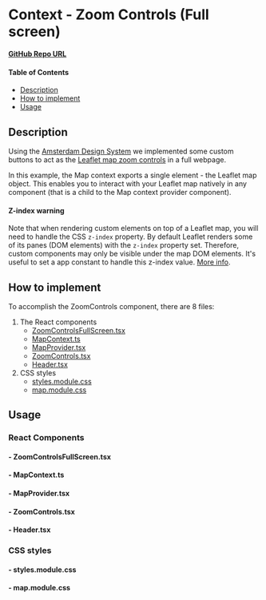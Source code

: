
<Meta of={ZoomControlsFullScreenStories} />

# Context - Zoom Controls (Full screen)

**[GitHub Repo URL](https://github.com/Amsterdam/ee-react-map-demos/tree/main/src/pages/ContextExamples/ZoomControlsFullScreen)**

#### Table of Contents

- [Description](#description)
- [How to implement](#how-to-implement)
- [Usage](#usage)

## Description

Using the [Amsterdam Design System](https://designsystem.amsterdam/) we implemented some custom buttons to act as the [Leaflet map zoom controls](https://leafletjs.com/reference.html#control-zoom) in a full webpage.

In this example, the Map context exports a single element - the Leaflet map object. This enables you to interact with your Leaflet map natively in any component (that is a child to the Map context provider component).

#### Z-index warning

Note that when rendering custom elements on top of a Leaflet map, you will need to handle the CSS `z-index` property. By default Leaflet renders some of its panes (DOM elements) with the `z-index` property set. Therefore, custom components may only be visible under the map DOM elements. It's useful to set a app constant to handle this z-index value. <a href="https://leafletjs.com/examples/map-panes/" target="_blank">More info</a>.

## How to implement

To accomplish the ZoomControls component, there are 8 files:

1. The React components
   - [ZoomControlsFullScreen.tsx](#--zoomcontrolsfullscreentsx)
   - [MapContext.ts](#--mapcontextts)
   - [MapProvider.tsx](#--mapprovidertsx)
   - [ZoomControls.tsx](#--zoomcontrolstsx)
   - [Header.tsx](#--headertsx)
2. CSS styles
   - [styles.module.css](#--stylesmodulecss)
   - [map.module.css](#--mapmodulecss)

## Usage

### React Components

#### - ZoomControlsFullScreen.tsx

<Source code={ZoomControlsFullScreen} />

#### - MapContext.ts

<Source code={MapContext} />

#### - MapProvider.tsx

<Source code={MapProvider} />

#### - ZoomControls.tsx

<Source code={ZoomControls} />

#### - Header.tsx

<Source code={Header} />

### CSS styles

#### - styles.module.css

<Source code={styles} />

#### - map.module.css

<Source code={stylesMap} />
